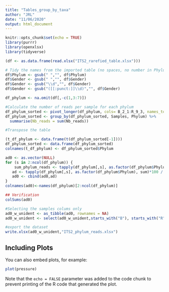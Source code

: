 ```yaml
---
title: "Tables_group_by_taxa"
author: "JRL"
date: "11/06/2020"
output: html_document
---
```


```r
knitr::opts_chunk$set(echo = TRUE)
library(purrr)
library(openxlsx)
library(tidyverse)
```


```r

(df <- as.data.frame(read.xlsx("ITS2_rarefied_table.xlsx")))

# Tidy the names from the imported table (no spaces, no number in Phylum and Gender columns)
df$Phylum <- gsub(" ","", df$Phylum)
df$Gender <- gsub(" ","", df$Gender)
df$Gender <- gsub("\\d","", df$Gender)
df$Gender <- gsub("([[:punct:]]\\d)","", df$Gender)
```


```r

df_phylum <- na.omit(df[,-c(1,3:7)])

#Calculate the number of reads per sample for each phylum
df_phylum_sorted <- pivot_longer(df_phylum, cols= B_2_1:R_9_3, names_to = "Samples", values_to = "Nb_reads") 
df_phylum_sorted <- group_by(df_phylum_sorted, Samples, Phylum) %>% 
  summarise(Nb_reads = sum(Nb_reads))

#Transpose the table

(t_df_phylum <- data.frame(t(df_phylum_sorted[-1])))
df_phylum_sorted <- data.frame(df_phylum_sorted)
colnames(t_df_phylum) <- df_phylum_sorted$Phylum

ad0 <- as.vector(NULL)
for (s in 2:ncol(df_phylum)) {
    sum_phylum_reads <- tapply(df_phylum[,s], as.factor(df_phylum$Phylum), sum)
   ad <- tapply(df_phylum[,s], as.factor(df_phylum$Phylum), sum)*100 / sum(df_phylum[,s])
   ad0 <- cbind(ad0,ad)
}
colnames(ad0)<-names(df_phylum)[2:ncol(df_phylum)]

## Verification
colSums(ad0)

#Selecting the samples colums only
ad0_w_unident <- as_tibble(ad0, rownames = NA)
ad0_w_unident <- select(ad0_w_unident,starts_with("B"), starts_with("R"))

#export the dataset
write.xlsx(ad0_w_unident,"ITS2_phylum_reads.xlsx")
```


## Including Plots

You can also embed plots, for example:

```r
plot(pressure)
```

Note that the `echo = FALSE` parameter was added to the code chunk to prevent printing of the R code that generated the plot.
